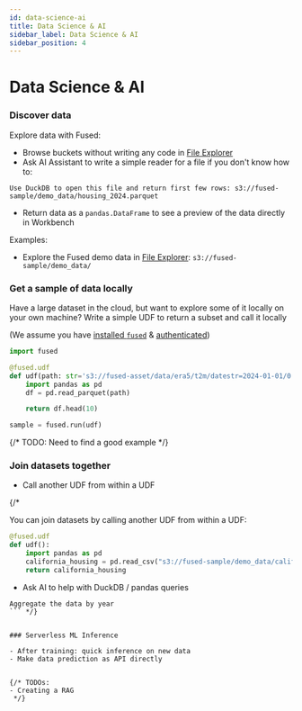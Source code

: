 ```yaml
---
id: data-science-ai
title: Data Science & AI
sidebar_label: Data Science & AI
sidebar_position: 4
---
```


# Data Science & AI


### Discover data

Explore data with Fused:

- Browse buckets without writing any code in [File Explorer](https://www.fused.io/workbench/files)
- Ask AI Assistant to write a simple reader for a file if you don't know how to:

```text
Use DuckDB to open this file and return first few rows: s3://fused-sample/demo_data/housing_2024.parquet
```

- Return data as a `pandas.DataFrame` to see a preview of the data directly in Workbench

Examples:
- Explore the Fused demo data in [File Explorer](https://www.fused.io/workbench/files?path=s3%3A%2F%2Ffused-sample%2Fdemo_data%2F): `s3://fused-sample/demo_data/`


### Get a sample of data locally

Have a large dataset in the cloud, but want to explore some of it locally on your own machine? Write a simple UDF to return a subset and call it locally

(We assume you have [installed `fused`](/python-sdk/#python-install) & [authenticated](/python-sdk/authentication/#authenticate))

```python
import fused

@fused.udf
def udf(path: str='s3://fused-asset/data/era5/t2m/datestr=2024-01-01/0.parquet'):
    import pandas as pd
    df = pd.read_parquet(path)

    return df.head(10)
```

```python
sample = fused.run(udf)
```

{/* TODO: Need to find a good example */}

### Join datasets together

- Call another UDF from within a UDF

{/* 

You can join datasets by calling another UDF from within a UDF:

```python
@fused.udf
def udf():
    import pandas as pd
    california_housing = pd.read_csv("s3://fused-sample/demo_data/california_housing.csv")
    return california_housing
```

- Ask AI to help with DuckDB / pandas queries

```text
Aggregate the data by year
``` */}


### Serverless ML Inference

- After training: quick inference on new data
- Make data prediction as API directly


{/* TODOs:
- Creating a RAG
 */}